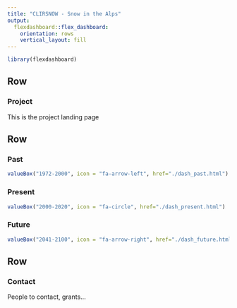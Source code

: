 ```yaml
---
title: "CLIRSNOW - Snow in the Alps"
output: 
  flexdashboard::flex_dashboard:
    orientation: rows
    vertical_layout: fill
---
```


```r
library(flexdashboard)
```

Row
-----------------------------------------------------------------------

### Project
This is the project landing page


Row
-----------------------------------------------------------------------

### Past

```r
valueBox("1972-2000", icon = "fa-arrow-left", href="./dash_past.html")
```

### Present

```r
valueBox("2000-2020", icon = "fa-circle", href="./dash_present.html")
```

### Future

```r
valueBox("2041-2100", icon = "fa-arrow-right", href="./dash_future.html")
```


Row
-----------------------------------------------------------------------

### Contact
People to contact, grants...
